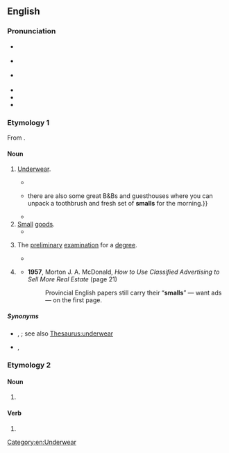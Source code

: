 {{also|smälls}}
==English==

===Pronunciation===
* {{a|UK}} {{IPA|en|/smɔːlz/}}
* {{a|US}} {{IPA|en|/smɔlz/}}
* {{a|cot-caught}} {{IPA|en|/smɑlz/}}
* {{audio|en|en-au-smalls.ogg|Audio (AU)}}
* {{audio|en|LL-Q1860 (eng)-I learned some phrases-smalls.wav|Audio (UK)}}
* {{rhymes|en|ɔːlz}}

===Etymology 1===
From {{m|en|small}}.

====Noun====
{{en-plural noun}}

# {{lb|en|UK|Australia|informal}} [[underwear|Underwear]].
#: {{ux|en|He's in the garden hanging his '''smalls''' on the washing line.}}
#: {{ux|en|The '''smalls''' he was wearing were tight.}}
#* {{quote-book|en|year=1917|authorlink=Henry Handel Richardson|first=Henry Handel|last=Richardson|title=[[w:The Fortunes of Richard Mahony|Australia Felix]]|year_published=2007|publisher=Echo Library|pageurl=http://books.google.com.au/books?id=5pF17ZBLFWEC&pg=PA31&lpg=PA31&dq=%22smalls%22+australia+-intitle:%22%22+-inauthor:%22%22&source=bl&ots=nCsPbylGxM&sig=BZ3nbBN1cr93KzYLK2bYJopmr70&hl=en&sa=X&ei=Yv5SUOOGBNOciQfHhYH4AQ&redir_esc=y#v=onepage&q=%22smalls%22%20australia%20-intitle%3A%22%22%20-inauthor%3A%22%22&f=false|page=31|passage=Unkempt, bearded to the eyes, there he stood clutching his shapeless old cabbage-tree, in mud-stained jumper and threadbare '''smalls'''—the very spit of the unsuccessful digger.}}
#* {{quote-book|en|year=2008|first=Donna|last=Wheeler|title=Melbourne & Victoria City Guide|publisher=Lonely Planet|pageurl=http://books.google.com.au/books?id=6cPhKmejxVEC&pg=PA198&lpg=PA198&dq=%22smalls%22+australia+-intitle:%22%22+-inauthor:%22%22&source=bl&ots=LVvfOTVKo_&sig=cveZD3kjzXxgZ3d5CPBq5RFA2f8&hl=en&sa=X&ei=Yv5SUOOGBNOciQfHhYH4AQ&redir_esc=y#v=onepage&q=%22smalls%22%20australia%20-intitle%3A%22%22%20-inauthor%3A%22%22&f=false|page=198|passage={{...}}there are also some great B&Bs and guesthouses where you can unpack a toothbrush and fresh set of '''smalls''' for the morning.}}
#* {{quote-book|en|year=2008|first=Shauna|last=Reid|title=The Amazing Adventures of Dietgirl|pageurl=http://books.google.com.au/books?id=Tx5MC2MKTZ0C&pg=PA7&lpg=PA7&dq=%22smalls%22+australia+-intitle:%22%22+-inauthor:%22%22&source=bl&ots=EKpgXC2cE6&sig=LW2U5Yim2w6lwqGouMeLxZCjfb8&hl=en&sa=X&ei=Yv5SUOOGBNOciQfHhYH4AQ&redir_esc=y#v=onepage&q=%22smalls%22%20australia%20-intitle%3A%22%22%20-inauthor%3A%22%22&f=false|page=7|passage=They billowed in the sticky summer breeze, curved and enormous like the sails of the Sydney Opera House.<br />Just when did my '''smalls''' become so impossibly large?}}
# [[small|Small]] [[goods]].
#* {{quote-journal|en|year=1963|month=December|title=News and Comment: '''Smalls''' rates to be increased?|journal=Modern Railways|page=364|text=He reassured another questioner that B.R. were still deeply interested in '''smalls''' traffic, but said that there would have to be substantial changes in the mode of operation and that concentration of the traffic was essential.}}
# {{lb|en|Oxford University slang|dated}} The [[preliminary]] [[examination]] for a [[degree]].
#* {{quote-book|en|year=1863|first=Charles|last=Reade|authorlink=Charles Reade|title={{w|Hard Cash (novel)|Hard Cash}}|passage=You see, Miss Dodd, an university examination consists of several items: neglect but one, and Crichton himself would be ploughed; because brilliancy in your other papers is not allowed to count; that is how the most distinguished man of our day got ploughed for '''Smalls'''.}}
# {{lb|en|informal}} {{short for|en|[[small ad|small ads]]}}
#* '''1957''', Morton J. A. McDonald, ''How to Use Classified Advertising to Sell More Real Estate'' (page 21)
#*: Provincial English papers still carry their “'''smalls'''” — want ads — on the first page.

=====Synonyms=====
* {{sense|underwear}} {{l|en|undies}}, {{l|en|unmentionables}}; see also [[Thesaurus:underwear]]
* {{sense|preliminary examination}} {{l|en|little go}}, {{l|en|responsions}}

===Etymology 2===

====Noun====
{{head|en|noun form}}

# {{plural of|en|small}}

====Verb====
{{head|en|verb form}}

# {{en-third-person singular of|small}}

[[Category:en:Underwear]]